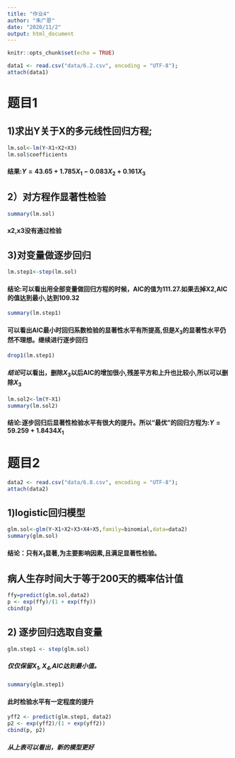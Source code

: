 ```yaml
---
title: "作业4"
author: "朱广恩"
date: "2020/11/2"
output: html_document
---
```


```r
knitr::opts_chunk$set(echo = TRUE)
```

```r
data1 <- read.csv("data/6.2.csv", encoding = "UTF-8");
attach(data1)
```
# 题目1
## 1)求出Y关于X的多元线性回归方程;
```r
lm.sol<-lm(Y~X1+X2+X3)
lm.sol$coefficients

```
#### 结果:$Y=43.65+1.785X_1-0.083X_2+0.161X_3$
## 2）对方程作显著性检验
```r
summary(lm.sol)
```
#### x2,x3没有通过检验

## 3)对变量做逐步回归
```r
lm.step1<-step(lm.sol)
```

####  **结论**:可以看出用全部变量做回归方程的时候，AIC的值为111.27.如果去掉X2,AIC的值达到最小,达到109.32

```r
summary(lm.step1)
```
#### 可以看出AIC最小时回归系数检验的显著性水平有所提高,但是$X_3$的显著性水平仍然不理想。继续进行逐步回归

```r
drop1(lm.step1)
```
#### *结论*可以看出，删除$X_3$以后AIC的增加很小,残差平方和上升也比较小,所以可以删除$X_3$
```r
lm.sol2<-lm(Y~X1)
summary(lm.sol2)
```
#### **结论**:逐步回归后显著性检验水平有很大的提升。所以“最优”的回归方程为:$Y=59.259+1.8434X_1$



# 题目2


```r
data2 <- read.csv("data/6.8.csv", encoding = "UTF-8");
attach(data2)
```
## 1)logistic回归模型

```r
glm.sol<-glm(Y~X1+X2+X3+X4+X5,family=binomial,data=data2)
summary(glm.sol)
```
#### **结论：**只有$X_1$显著,为主要影响因素,且满足显著性检验。

## 病人生存时间大于等于200天的概率估计值

```r
ffy=predict(glm.sol,data2)
p <- exp(ffy)/(1 + exp(ffy))
cbind(p)
```

## 2) 逐步回归选取自变量

```r
glm.step1 <- step(glm.sol)

```

##### 仅仅保留$X_1,X_4$,AIC达到最小值。
```r
summary(glm.step1)
```
#### 此时检验水平有一定程度的提升

```r
yff2 <- predict(glm.step1, data2)
p2 <- exp(yff2)/(1 + exp(yff2))
cbind(p, p2)
```
##### **从上表可以看出，新的模型更好**
